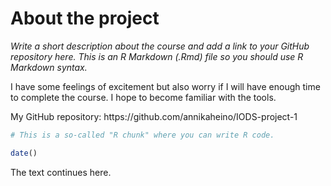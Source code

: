 
# About the project

*Write a short description about the course and add a link to your GitHub repository here. This is an R Markdown (.Rmd) file so you should use R Markdown syntax.*

I have some feelings of excitement but also worry if I will have enough time to complete the course. 
I hope to become familiar with the tools. 

My GitHub repository: https://github.com/annikaheino/IODS-project-1

```r
# This is a so-called "R chunk" where you can write R code.

date()

```
The text continues here.

